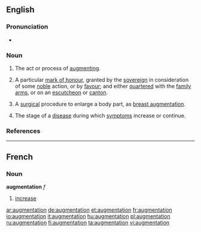 ==English==

===Pronunciation===
* {{rhymes|eɪʃǝn}}

===Noun===
{{en-noun}}

# The act or process of [[augment]]ing.
# {{heraldry}} A particular [[mark of honour]], granted by the [[sovereign]] in consideration of some [[noble]] action, or by [[favour]]; and either [[quarter]]ed with the [[family arms]], or on an [[escutcheon]] or [[canton]].
# {{medicine}} A [[surgical]] procedure to enlarge a body part, as [[breast augmentation]].
# {{medicine}} The stage of a [[disease]] during which [[symptom]]s increase or continue.

===References===
{{R:Heraldry 1862}}

----

==French==

===Noun===
'''augmentation''' ''f''

# [[increase]]

[[ar:augmentation]]
[[de:augmentation]]
[[et:augmentation]]
[[fr:augmentation]]
[[io:augmentation]]
[[it:augmentation]]
[[hu:augmentation]]
[[pl:augmentation]]
[[ru:augmentation]]
[[fi:augmentation]]
[[ta:augmentation]]
[[vi:augmentation]]
